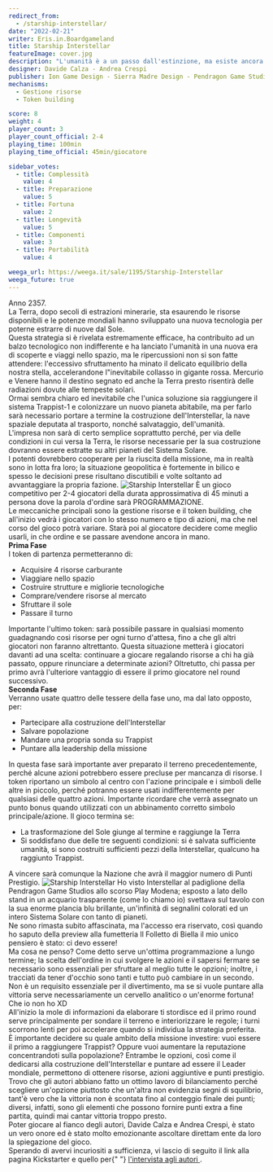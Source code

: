 ```yaml
---
redirect_from:
  - /starship-interstellar/
date: "2022-02-21"
writer: Eris.in.Boardgameland
title: Starship Interstellar
featureImage: cover.jpg
description: "L'umanità è a un passo dall'estinzione, ma esiste ancora una speranza: tutti la chiamano Interstellar."
designer: Davide Calza - Andrea Crespi
publisher: Ion Game Design - Sierra Madre Design - Pendragon Game Studio
mechanisms:
  - Gestione risorse
  - Token building

score: 8
weight: 4
player_count: 3
player_count_official: 2-4
playing_time: 100min
playing_time_official: 45min/giocatore

sidebar_votes:
  - title: Complessità
    value: 4
  - title: Preparazione
    value: 5
  - title: Fortuna
    value: 2
  - title: Longevità
    value: 5
  - title: Componenti
    value: 3
  - title: Portabilità
    value: 4

weega_url: https://weega.it/sale/1195/Starship-Interstellar
weega_future: true
---
```


<Setting>
  Anno 2357.
  <br />
  La Terra, dopo secoli di estrazioni minerarie, sta esaurendo le risorse
  disponibili e le potenze mondiali hanno sviluppato una nuova tecnologia per
  poterne estrarre di nuove dal Sole.
  <br />
  Questa strategia si è rivelata estremamente efficace, ha contribuito ad un
  balzo tecnologico non indifferente e ha lanciato l'umanità in una nuova era di
  scoperte e viaggi nello spazio, ma le ripercussioni non si son fatte
  attendere: l'eccessivo sfruttamento ha minato il delicato equilibrio della
  nostra stella, accelerandone l"inevitabile collasso in gigante rossa. Mercurio
  e Venere hanno il destino segnato ed anche la Terra presto risentirà delle
  radiazioni dovute alle tempeste solari.
  <br />
  Ormai sembra chiaro ed inevitabile che l'unica soluzione sia raggiungere il
  sistema Trappist-1 e colonizzare un nuovo pianeta abitabile, ma per farlo sarà
  necessario portare a termine la costruzione dell'Interstellar, la nave
  spaziale deputata al trasporto, nonché salvataggio, dell'umanità.
  <br />
  L'impresa non sarà di certo semplice soprattutto perché, per via delle
  condizioni in cui versa la Terra, le risorse necessarie per la sua costruzione
  dovranno essere estratte su altri pianeti del Sistema Solare.
  <br />I potenti dovrebbero cooperare per la riuscita della missione, ma in realtà
  sono in lotta fra loro; la situazione geopolitica è fortemente in bilico e spesso
  le decisioni prese risultano discutibili e volte soltanto ad avvantaggiare la propria
  fazione.
</Setting>

<img src="./game1.jpg" alt="Starship Interstellar" />

<Rules>
  È un gioco competitivo per 2-4 giocatori della durata approssimativa di 45
  minuti a persona dove la parola d'ordine sarà PROGRAMMAZIONE.
  <br />
  Le meccaniche principali sono la gestione risorse e il token building, che
  all'inizio vedrà i giocatori con lo stesso numero e tipo di azioni, ma che nel
  corso del gioco potrà variare. Starà poi al giocatore decidere come meglio
  usarli, in che ordine e se passare avendone ancora in mano.
  <br />
  <b>Prima Fase</b>
  <br />I token di partenza permetteranno di:
  <ul>
    <li>Acquisire 4 risorse carburante</li>
    <li>Viaggiare nello spazio</li>
    <li>Costruire strutture e migliorie tecnologiche</li>
    <li>Comprare/vendere risorse al mercato</li>
    <li>Sfruttare il sole</li>
    <li>Passare il turno</li>
  </ul>
  Importante l'ultimo token: sarà possibile passare in qualsiasi momento guadagnando
  così risorse per ogni turno d'attesa, fino a che gli altri giocatori non faranno
  altrettanto. Questa situazione metterà i giocatori davanti ad una scelta: continuare
  a giocare regalando risorse a chi ha già passato, oppure rinunciare a determinate
  azioni? Oltretutto, chi passa per primo avrà l'ulteriore vantaggio di essere il
  primo giocatore nel round successivo.
  <br />
  <b>Seconda Fase</b>
  <br />
  Verranno usate quattro delle tessere della fase uno, ma dal lato opposto, per:
  <ul>
    <li>Partecipare alla costruzione dell'Interstellar</li>
    <li>Salvare popolazione</li>
    <li>Mandare una propria sonda su Trappist</li>
    <li>Puntare alla leadership della missione</li>
  </ul>
  In questa fase sarà importante aver preparato il terreno precedentemente, perché
  alcune azioni potrebbero essere precluse per mancanza di risorse. I token riportano
  un simbolo al centro con l'azione principale e i simboli delle altre in piccolo,
  perché potranno essere usati indifferentemente per qualsiasi delle quattro azioni.
  Importante ricordare che verrà assegnato un punto bonus quando utilizzati con un
  abbinamento corretto simbolo principale/azione. Il gioco termina se:
  <ul>
    <li>La trasformazione del Sole giunge al termine e raggiunge la Terra</li>
    <li>
      Si soddisfano due delle tre seguenti condizioni: si è salvata sufficiente
      umanità, si sono costruiti sufficienti pezzi della Interstellar, qualcuno
      ha raggiunto Trappist.
    </li>
  </ul>
  A vincere sarà comunque la Nazione che avrà il maggior numero di Punti Prestigio.
</Rules>

<img src="./game2.jpg" alt="Starship Interstellar" />

<Feedback>
  Ho visto Interstellar al padiglione della Pendragon Game Studios allo scorso
  Play Modena; esposto a lato dello stand in un acquario trasparente (come lo
  chiamo io) svettava sul tavolo con la sua enorme plancia blu brillante,
  un'infinità di segnalini colorati ed un intero Sistema Solare con tanto di
  pianeti.
  <br />
  Ne sono rimasta subito affascinata, ma l'accesso era riservato, così quando ho
  saputo della preview alla fumetteria Il Folletto di Biella il mio unico
  pensiero è stato: ci devo essere!
  <br />
  Ma cosa ne penso? Come detto serve un'ottima programmazione a lungo termine;
  la scelta dell'ordine in cui svolgere le azioni e il sapersi fermare se
  necessario sono essenziali per sfruttare al meglio tutte le opzioni; inoltre,
  i tracciati da tener d'occhio sono tanti e tutto può cambiare in un secondo.
  <br />
  Non è un requisito essenziale per il divertimento, ma se si vuole puntare alla
  vittoria serve necessariamente un cervello analitico o un'enorme fortuna! Che
  io non ho XD
  <br />
  All'inizio la mole di informazioni da elaborare ti stordisce ed il primo round
  serve principalmente per sondare il terreno e interiorizzare le regole; i
  turni scorrono lenti per poi accelerare quando si individua la strategia
  preferita.
  <br />
  È importante decidere su quale ambito della missione investire: vuoi essere il
  primo a raggiungere Trappist? Oppure vuoi aumentare la reputazione
  concentrandoti sulla popolazione? Entrambe le opzioni, così come il dedicarsi
  alla costruzione dell'Interstellar e puntare ad essere il Leader mondiale,
  permettono di ottenere risorse, azioni aggiuntive e punti prestigio.
  <br />
  Trovo che gli autori abbiano fatto un ottimo lavoro di bilanciamento perché
  scegliere un'opzione piuttosto che un'altra non evidenzia segni di squilibrio,
  tant'è vero che la vittoria non è scontata fino al conteggio finale dei punti;
  diversi, infatti, sono gli elementi che possono fornire punti extra a fine
  partita, quindi mai cantar vittoria troppo presto.
  <br />
  Poter giocare al fianco degli autori, Davide Calza e Andrea Crespi, è stato un
  vero onore ed è stato molto emozionante ascoltare direttam ente da loro la
  spiegazione del gioco.
  <br />
  Sperando di avervi incuriositi a sufficienza, vi lascio di seguito il link
  alla pagina Kickstarter e quello per{" "}
  <a
    href="https://www.ilfolletto.com/blogs/eris-in-boardgameland/provando-interstellar"
    target="_blank"
  >
    l'intervista agli autori
  </a>
  .
</Feedback>

<Instagram id="CaPOWTIDzYu" />
